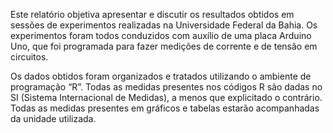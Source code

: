 Este relatório objetiva apresentar e discutir os resultados obtidos em sessões de experimentos realizadas na Universidade Federal da Bahia. Os experimentos foram todos conduzidos com auxílio de uma placa Arduino Uno, que foi programada para fazer medições de corrente e de tensão em circuitos.

Os dados obtidos foram organizados e tratados utilizando o ambiente de programação "R". Todas as medidas presentes nos códigos R são dadas no SI (Sistema Internacional de Medidas), a menos que explicitado o contrário. Todas as medidas presentes em gráficos e tabelas estarão acompanhadas da unidade utilizada.